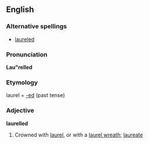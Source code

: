 ==English==

===Alternative spellings===
* [[laureled]]

===Pronunciation===
'''Lau"relled'''

===Etymology===
laurel + [[-ed]] (past tense)

===Adjective===
'''laurelled'''
# Crowned with [[laurel]], or with a [[laurel wreath]]; [[laureate]]